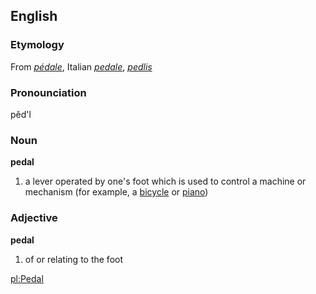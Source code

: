 ==English==
=== Etymology ===
From {{F.}} ''[[pédale]]'', Italian ''[[pedale]]'', {{L.}} ''[[pedlis]]''

=== Pronounciation ===
pĕd'l

=== Noun ===
'''pedal'''
#a lever operated by one's foot which is used to control a machine or mechanism (for example, a [[bicycle]] or [[piano]])

=== Adjective ===
'''pedal'''
#of or relating to the foot

[[pl:Pedal]]